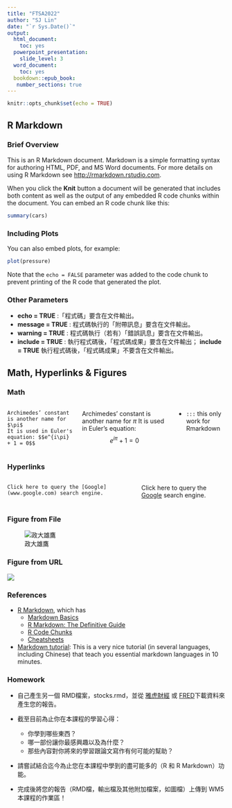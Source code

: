 ```yaml
---
title: "FTSA2022"
author: "SJ Lin"
date: "`r Sys.Date()`"
output:
  html_document:
    toc: yes
  powerpoint_presentation:
    slide_level: 3
  word_document:
    toc: yes
  bookdown::epub_book:
   number_sections: true
---
```


```r
knitr::opts_chunk$set(echo = TRUE)
```

## R Markdown

### Brief Overview
This is an R Markdown document. Markdown is a simple formatting syntax for authoring HTML, PDF, and MS Word documents. For more details on using R Markdown see <http://rmarkdown.rstudio.com>.

When you click the **Knit** button a document will be generated that includes both content as well as the output of any embedded R code chunks within the document. You can embed an R code chunk like this:

```r
summary(cars)
```

### Including Plots

You can also embed plots, for example:

```r
plot(pressure)
```

Note that the `echo = FALSE` parameter was added to the code chunk to prevent printing of the R code that generated the plot.

### Other Parameters

- **echo = TRUE** :「程式碼」要含在文件輸出。   
- **message = TRUE** : 程式碼執行的「附帶訊息」要含在文件輸出。   
- **warning = TRUE** : 程式碼執行（若有）「錯誤訊息」要含在文件輸出。
- **include = TRUE** : 執行程式碼後，「程式碼成果」要含在文件輸出；
**include = TRUE** 執行程式碼後，「程式碼成果」不要含在文件輸出。

## Math, Hyperlinks & Figures    

### Math   

:::::: {.columns}
::: {.column}
```
Archimedes’ constant is another name for $\pi$ 
It is used in Euler's equation: $$e^{i\pi} + 1 = 0$$
```
:::

::: {.column}
Archimedes’ constant is another name for $\pi$ 
It is used in Euler's equation: $$e^{i\pi} + 1 = 0$$
:::
- `:::` this only work for Rmarkdown
::::::

### Hyperlinks   
:::::: {.columns}
::: {.column}
```
Click here to query the [Google](www.google.com) search engine.
```
:::

::: {.column}
Click here to query the [Google](www.google.com) search engine.
:::

::::::


### Figure from File
![政大雄鷹](gogriffins.png)

### Figure from URL

![](https://d33wubrfki0l68.cloudfront.net/57299a1dcd979c623325f11bf5e5ce60f3d4eb00/e4602/wp-content/uploads/2018/10/black.png)


### References

- [R Markdown](https://rmarkdown.rstudio.com/), which has
  - [Markdown Basics](https://rmarkdown.rstudio.com/authoring_basics.html)
  - [R Markdown: The Definitive Guide](https://bookdown.org/yihui/rmarkdown/)
  - [R Code Chunks](https://rmarkdown.rstudio.com/authoring_rcodechunks.html)
  - [Cheatsheets](https://rmarkdown.rstudio.com/lesson-15.html)
-	[Markdown tutorial](https://www.markdowntutorial.com): This is a very nice tutorial (in several languages, including Chinese) that teach you essential markdown languages in 10 minutes.


### Homework    

- 自己產生另一個 RMD檔案，stocks.rmd，並從 [雅虎財經](https:// Finance.yahoo.com/) 或 [FRED](https://fred.stlouisfed.org/)下載資料來產生您的報告。

- 截至目前為止你在本課程的學習心得：      
   - 你學到哪些東西？   
   - 哪一部份讓你最感興趣以及為什麼？   
   - 那些內容對你將來的學習跟論文寫作有何可能的幫助？   

- 請嘗試結合迄今為止您在本課程中學到的盡可能多的（R 和 R Markdown）功能。

- 完成後將您的報告（RMD檔，輸出檔及其他附加檔案，如圖檔）上傳到 WM5本課程的作業區！
